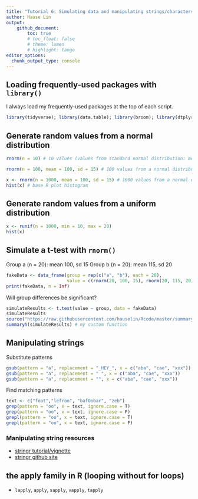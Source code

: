 ```yaml
---
title: "Tutorial 6: Simulating data and manipulating strings/characters"
author: Hause Lin
output: 
    github_document:
        toc: true
        # toc_float: false
        # theme: lumen
        # highlight: tango
editor_options: 
  chunk_output_type: console
---
```


## Loading frequently-used packages with `library()`

I always load my frequently-used packages at the top of each script.

```r
library(tidyverse); library(data.table); library(broom); library(dtplyr); library(lme4); library(lmerTest); library(ggbeeswarm); library(cowplot)
```

## Generate random values from a normal distribution

```r
rnorm(n = 10) # 10 values (values from standard normal distribution: mean 0, sd 1)
```

```r
rnorm(n = 100, mean = 100, sd = 15) # 100 values from a normal distribution (mean 100, sd = 15)
```

```r
x <- rnorm(n = 1000, mean = 100, sd = 15) # 1000 values from a normal distribution (mean 100, sd = 15)
hist(x) # base R plot histogram
```

## Generate random values from a uniform distribution

```r
x <- runif(n = 1000, min = 10, max = 20)
hist(x)
```

## Simulate a t-test with `rnorm()`

Group a (n = 20): mean 100, sd 15
Group b (n = 20): mean 115, sd 20

```r
fakeData <- data_frame(group = rep(c("a", "b"), each = 20), 
                       value = c(rnorm(20, 100, 15), rnorm(20, 115, 20))) 
print(fakeData, n = Inf)
```

Will group differences be significant?

```r
simulateResults <- t.test(value ~ group, data = fakeData)
simulateResults
source("https://raw.githubusercontent.com/hauselin/Rcode/master/summaryh.R")
summaryh(simulateResults) # my custom function
```

## Manipulating strings

Substitute patterns

```r
gsub(pattern = "a", replacement = "_HEY_", x = c("aba", "cae", "xxx"))
gsub(pattern = "a", replacement = " ", x = c("aba", "cae", "xxx"))
gsub(pattern = "a", replacement = "", x = c("aba", "cae", "xxx"))
```

Find matching patterns

```r
text <- c("foot","lefroo", "bafOobar", "zeb")
grep(pattern = "oo", x = text, ignore.case = T)
grep(pattern = "oo", x = text, ignore.case = F)
grepl(pattern = "oo", x = text, ignore.case = T)
grepl(pattern = "oo", x = text, ignore.case = F)
```

### Manipulating string resources

* [stringr tutorial/vignette](https://cran.r-project.org/web/packages/stringr/vignettes/stringr.html)
* [stringr github site](https://github.com/tidyverse/stringr)

## the apply family in R (looping without for loops)

* `lapply`, `apply`, `sapply`, `vapply`, `tapply`
